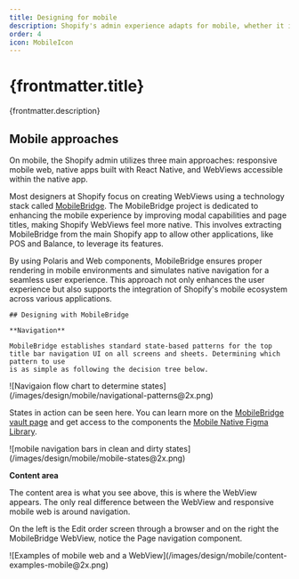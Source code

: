 ```yaml
---
title: Designing for mobile
description: Shopify's admin experience adapts for mobile, whether it is reponsive within the browser or as a WebView via the native app. 
order: 4
icon: MobileIcon
---
```


# {frontmatter.title}

<Lede>{frontmatter.description}</Lede>

## Mobile approaches
On mobile, the Shopify admin utilizes three main approaches: responsive mobile web, native apps built with React Native, and WebViews accessible within the native app. 
 
Most designers at Shopify focus on creating WebViews using a technology stack called [MobileBridge](https://vault.shopify.io/gsd/projects/43312). The MobileBridge project is dedicated to enhancing the mobile 
experience by improving modal capabilities and page titles, making Shopify WebViews feel more native. This involves extracting MobileBridge from the main Shopify app 
to allow other applications, like POS and Balance, to leverage its features. 
 
By using Polaris and Web components, MobileBridge ensures proper rendering in mobile environments and simulates native navigation for a seamless user experience. 
This approach not only enhances the user experience but also supports the integration of Shopify's mobile ecosystem across various applications.



 
    ## Designing with MobileBridge

    **Navigation**

    MobileBridge establishes standard state-based patterns for the top title bar navigation UI on all screens and sheets. Determining which pattern to use 
    is as simple as following the decision tree below.
    
 
<Large>
  ![Navigaion flow chart to determine states](/images/design/mobile/navigational-patterns@2x.png)
</Large>

 
  States in action can be seen here. You can learn more on the 
  [MobileBridge vault page](https://vault.shopify.io/page/Clean-dirty-states~ysiD.md) and get access to the  components the [Mobile Native Figma Library](https://www.figma.com/design/Jiogjcxw2JRAzk7ggMUboK/Mobile-Polaris---v2-Components?m=auto&node-id=1059-30754&t=XgXohENfHp1d7e28-1). 
 

<Large>
  ![mobile navigation bars in clean and dirty states](/images/design/mobile/mobile-states@2x.png)
</Large>

 
  **Content area**

  The content area is what you see above, this is where the WebView appears. The only real difference between the WebView and responsive mobile web is around navigation. 

On the left is the Edit order screen through a browser and on the right the MobileBridge WebView, notice the Page navigation component.
 

  <Large>
    ![Examples of mobile web and a WebView](/images/design/mobile/content-examples-mobile@2x.png)
  </Large>
 